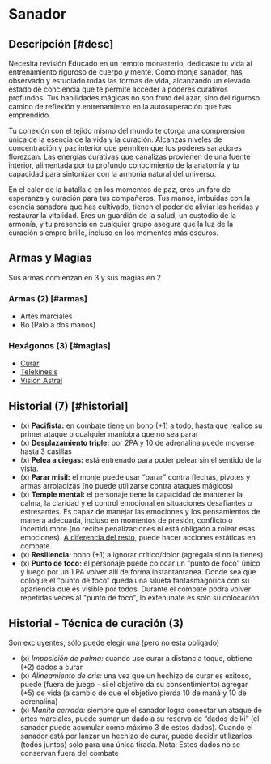 
# Sanador

<Bleed>
  <Screenshot src={healerPic} alt="placeholder" full />
</Bleed>

## Descripción [#desc]

<Callout type="warning" emoji="🔎">
  Necesita revisión
</Callout>
Educado en un remoto monasterio, dedicaste tu vida al entrenamiento riguroso de cuerpo
y mente. Como monje sanador, has observado y estudiado todas las formas de vida,
alcanzando un elevado estado de conciencia que te permite acceder a poderes curativos
profundos. Tus habilidades mágicas no son fruto del azar, sino del riguroso camino
de reflexión y entrenamiento en la autosuperación que has emprendido.

Tu conexión con el tejido mismo del mundo te otorga una comprensión única de la esencia de la vida y la curación. Alcanzas niveles de concentración y paz interior que permiten que tus poderes sanadores florezcan. Las energías curativas que canalizas provienen de una fuente interior, alimentada por tu profundo conocimiento de la anatomía y tu capacidad para sintonizar con la armonía natural del universo.

En el calor de la batalla o en los momentos de paz, eres un faro de esperanza y curación para tus compañeros. Tus manos, imbuidas con la esencia sanadora que has cultivado, tienen el poder de aliviar las heridas y restaurar la vitalidad. Eres un guardián de la salud, un custodio de la armonía, y tu presencia en cualquier grupo asegura que la luz de la curación siempre brille, incluso en los momentos más oscuros.

## Armas y Magias

Sus armas comienzan en 3 y sus magias en 2

### Armas (2) [#armas]

- Artes marciales
- Bo (Palo a dos manos)

### Hexágonos (3) [#magias]

- [Curar](/docs/list-hexagons/e18)
- [Telekinesis](/docs/list-hexagons/e08)
- [Visión Astral](/docs/list-hexagons/e23)

## Historial (7) [#historial]

- (x) **Pacifista:** <Pill type="p"/> en combate tiene un bono (+1) a todo, hasta que realice su primer ataque o cualquier maniobra que no sea parar
- (x) **Desplazamiento triple:** <Pill type="s"/> por 2PA y 10 de adrenalina puede moverse hasta 3 casillas
- (x) **Pelea a ciegas:** <Pill type="c"/> está entrenado para poder pelear sin el sentido de la vista.
- (x) **Parar misil:** <Pill type="s"/> el monje puede usar “parar” contra flechas, pivotes y armas arrojadizas (no puede utilizarse contra ataques mágicos)
- (x) **Temple mental:** <Pill type="c"/><Pill type="u"/> el personaje tiene la capacidad de mantener la calma, la claridad y el control emocional en situaciones desafiantes o estresantes. Es capaz de manejar las emociones y los pensamientos de manera adecuada, incluso en momentos de presión, conflicto o incertidumbre (no recibe penalizaciones ni está obligado a rolear esas emociones). [A diferencia del resto](/docs/ruling-base/basics#hab-adrenal), puede hacer acciones estáticas en combate.
- (x) **Resiliencia:** bono (+1) a ignorar crítico/dolor (agrégala si no la tienes)
- (x) **Punto de foco:** <Pill type="s"/><Pill type="ex"/> el personaje puede colocar un “punto de foco” único y luego por un 1 PA volver allí de forma instantantanea. Donde sea que coloque el “punto de foco” queda una silueta fantasmagórica con su apariencia que es visible por todos. Durante el combate podrá volver repetidas veces al "punto de foco", lo extenunate es solo su colocación.

## Historial - Técnica de curación (3)

Son excluyentes, sólo puede elegir una (pero no esta obligado)

- (x) _Imposición de palma:_ <Pill type="p"/> cuando use curar a distancia toque, obtiene (+2) dados a curar
- (x) _Alineamiento de cris:_ <Pill type="s"/> una vez que un hechizo de curar es exitoso, puede (fuera de juego - si el objetivo da su consentimiento) agregar (+5) de vida (a cambio de que el objetivo pierda 10 de maná y 10 de adrenalina)
- (x) _Manita cerrada:_ <Pill type="u"/><Pill type="s"/> siempre que el sanador logra conectar un ataque de artes marciales, puede sumar un dado a su reserva de “dados de ki” (el sanador puede acumular como máximo 3 de estos dados). Cuando el sanador está por lanzar un hechizo de curar, puede decidir utilizarlos (todos juntos) solo para una única tirada. Nota: Estos dados no se conservan fuera del combate
